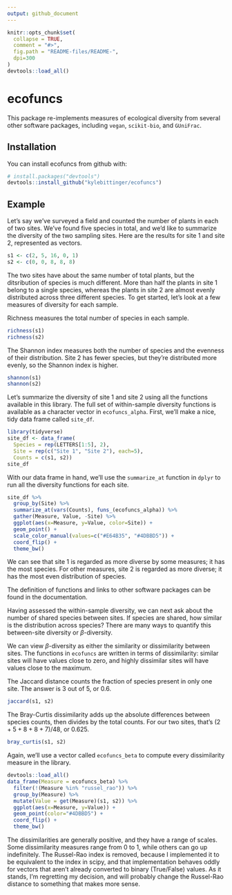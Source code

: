 ```yaml
---
output: github_document
---
```


<!-- README.md is generated from README.Rmd. Please edit that file -->

```r
knitr::opts_chunk$set(
  collapse = TRUE,
  comment = "#>",
  fig.path = "README-files/README-",
  dpi=300
)
devtools::load_all()
```

# ecofuncs

This package re-implements measures of ecological diversity from several other
software packages, including `vegan`, `scikit-bio`, and `GUniFrac`.

## Installation

You can install ecofuncs from github with:

```r
# install.packages("devtools")
devtools::install_github("kylebittinger/ecofuncs")
```

## Example

Let's say we've surveyed a field and counted the number of plants in each of
two sites.  We've found five species in total, and we'd like to summarize
the diversity of the two sampling sites.  Here are the results for site 1 and
site 2, represented as vectors.

```r
s1 <- c(2, 5, 16, 0, 1)
s2 <- c(0, 0, 8, 8, 8)
```

The two sites have about the same number of total plants, but the ditsribution
of species is much different.  More than half the plants in site 1 belong to a
single species, whereas the plants in site 2 are almost evenly distributed
across three different species.  To get started, let's look at a few measures
of diversity for each sample.

Richness measures the total number of species in each sample.

```r
richness(s1)
richness(s2)
```

The Shannon index measures both the number of species and the evenness of their
distribution. Site 2 has fewer species, but they're distributed more evenly, so
the Shannon index is higher.

```r
shannon(s1)
shannon(s2)
```

Let's summarize the diversity of site 1 and site 2 using all the functions
available in this library.  The full set of within-sample diversity functions
is available as a character vector in `ecofuncs_alpha`. First, we'll make a
nice, tidy data frame called `site_df`.

```r
library(tidyverse)
site_df <- data_frame(
  Species = rep(LETTERS[1:5], 2),
  Site = rep(c("Site 1", "Site 2"), each=5),
  Counts = c(s1, s2))
site_df
```

With our data frame in hand, we'll use the `summarize_at` function in `dplyr`
to run all the diversity functions for each site.

```r
site_df %>%
  group_by(Site) %>%
  summarize_at(vars(Counts), funs_(ecofuncs_alpha)) %>%
  gather(Measure, Value, -Site) %>%
  ggplot(aes(x=Measure, y=Value, color=Site)) +
  geom_point() +
  scale_color_manual(values=c("#E64B35", "#4DBBD5")) +
  coord_flip() +
  theme_bw()
```

We can see that site 1 is regarded as more diverse by some measures; it has the
most species. For other measures, site 2 is regarded as more diverse; it has
the most even distribution of species.

The definition of functions and links to other software packages can be found
in the documentation.

Having assessed the within-sample diversity, we can next ask about the number
of shared species between sites.  If species are shared, how similar is the
distribution across species? There are many ways to quantify this between-site
diversity or $\beta$-diversity.

We can view $\beta$-diversity as either the similarity or dissimilarity
between sites. The functions in `ecofuncs` are written in terms of
dissimilarity: similar sites will have values close to zero, and highly
dissimilar sites will have values close to the maximum.

The Jaccard distance counts the fraction of species present in only one site.
The answer is 3 out of 5, or 0.6.

```r
jaccard(s1, s2)
```

The Bray-Curtis dissimilarity adds up the absolute differences between species
counts, then divides by the total counts. For our two sites, that's
$(2 + 5 + 8 + 8 + 7) / 48$, or 0.625.

```r
bray_curtis(s1, s2)
```

Again, we'll use a vector called `ecofuncs_beta` to compute every dissimilarity
measure in the library.

```r
devtools::load_all()
data_frame(Measure = ecofuncs_beta) %>%
  filter(!(Measure %in% "russel_rao")) %>%
  group_by(Measure) %>%
  mutate(Value = get(Measure)(s1, s2)) %>%
  ggplot(aes(x=Measure, y=Value)) +
  geom_point(color="#4DBBD5") +
  coord_flip() +
  theme_bw()
```

The dissimilarities are generally positive, and they have a range of scales.
Some dissimilarity measures range from 0 to 1, while others can go up
indefinitely.  The Russel-Rao index is removed, because I implemented it to be
equivalent to the index in scipy, and that implementation behaves oddly for
vectors that aren't already converted to binary (True/False) values. As it
stands, I'm regretting my decision, and will probably change the Russel-Rao
distance to something that makes more sense.
